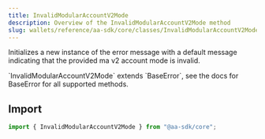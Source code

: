 ```yaml
---
title: InvalidModularAccountV2Mode
description: Overview of the InvalidModularAccountV2Mode method
slug: wallets/reference/aa-sdk/core/classes/InvalidModularAccountV2Mode/constructor
---
```




Initializes a new instance of the error message with a default message indicating that the provided ma v2 account mode is invalid.

<Note>
  `InvalidModularAccountV2Mode` extends `BaseError`, see the docs for BaseError
  for all supported methods.
</Note>

## Import

```ts
import { InvalidModularAccountV2Mode } from "@aa-sdk/core";
```
